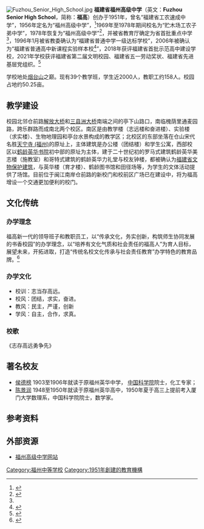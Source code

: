 {{Infobox school
| name = 福建省福州高级中学
| other_name = Fuzhou Senior High School
| logo = File:Fuzhou_Senior_High_School.png
| motto = '''志当存高远'''
| established = 1951年
| type = [[公立|公立]][[高级中学|高级中学]]
| district = [[福建省|福建省]][[福州市|福州市]][[仓山区|仓山区]] 
| grades =
| address = 福建省福州市仓山区乐群路18号
}}
[[File:Fuzhou_Senior_High_School.jpg|thumb]]
'''福建省福州高级中学'''（英文：'''Fuzhou Senior High School'''，简称：'''福高'''）创办于1951年，曾名“福建省工农速成中学”，1956年定名为“福州高级中学”，<ref>{{Cite book|title=福州市志|last=|first=|publisher=方志出版社|year=1999年|isbn=|location=|pages=}}</ref>1969年至1978年期间校名为“贮木场工农子弟中学”，1978年恢复为“福州高级中学”<ref name="#1">{{Cite book|title=仓山区志|last=|first=|publisher=福建教育出版社|year=1994年|isbn=|location=|pages=}}</ref>，并被省教育厅确定为省首批重点中学<ref name="#1"/>，1996年1月被省教委确认为“福建省普通中学一级达标学校”，2006年被确认为“福建省普通高中新课程实验样本校<ref>{{Cite web|url=http://www.66163.com/Fujian_w/dskb/20060323/fz176084.html|title=福州高中课改样本校已达34所|accessdate=2018-02-13|author=|date=2006-03-23|publisher=|archive-url=https://web.archive.org/web/20180214014619/http://www.66163.com/Fujian_w/dskb/20060323/fz176084.html|archive-date=2018-02-14|dead-url=yes}}</ref>”，2018年获评福建省首批示范高中建设学校，2021年学校获评福建省第二届文明校园、福建省五一劳动奖状、福建省先进基层党组织。<ref>{{cite web |title=福建省福州高级中学简介 - 福建省福州高级中学 |url=http://www.fzgjzx.cn/h-nd-39.html#skeyword=%E7%AE%80%E4%BB%8B&_np=0_35 |website=www.fzgjzx.cn |accessdate=2021-08-23}}</ref>

学校地处[[烟台山_(福州)|烟台山]]之巅。现有39个教学班，学生近2000人，教职工约158人。校园占地约50.25亩。

== 教学建设==
校园北邻仓前路[[解放大桥_(福州)|解放大桥]]和[[三县洲大桥|三县洲大桥]]南端之间的亭下山路口，南临槐荫里通麦园路，跨乐群路而成南北两个校区。南区是由教学楼（志远楼和奋进楼）、实验楼（求实楼）、生物地理园和亭台水景构成的教学区；北校区的东部坐落在仓山宋代名胜[[天宁寺_(福州)|天宁寺 (福州)]]的原址上，主体建筑是办公楼（团结楼）和学生公寓，西部校区以[[鹤龄英华书院|鹤龄英华书院]]初中部的原址为主体，建于二十世纪初的罗马式建筑鹤龄英华美志楼（施教室）和哥特式建筑的鹤龄英华力礼堂与校友钟楼，都被确认为[[福建省文物保护单位|福建省文物保护建筑]]，与英华楼（育才楼）、鹤龄图书馆和田径场等，为学生的文体活动提供了场馆。目前位于闽江南岸仓前路的新校门和校前区广场已在建设中，将为福高增设一个交通更加便利的校门。

==文化传统==
===办学理念===
福高新一代的领导班子和教职员工，以“传承文化，务实创新，构筑师生协同发展的书香校园”的办学理念，以“培养有文化气质和社会责任的福高人”为育人目标，展望未来，开拓进取，打造“传统名校文化传承与社会责任教育”办学特色的教育品牌。<ref>{{cite web |title=福建省福州高级中学简介2017 - 福建省福州高级中学 |url=http://www.fzgjzx.cn/h-nd-1669.html#_ngc=-1&groupId=21&_np=0_12 |website=www.fzgjzx.cn |accessdate=2021-08-23}}</ref>

===办学文化===
*校训：志当存高远。 
*校风：团结，求实，奋进。 
*教风：民主，严谨，创新 
*学风：自主，合作，求真。

===校歌===
《志存高远勇争先》

== 著名校友 ==

* [[侯德榜|侯德榜]] 1903至1906年就读于原福州英华中学， [[中国科学院|中国科学院]]院士，化工专家；
* [[陈景润|陈景润]] 1948至1950年就读于原福州英华高中，1950年夏于高三上提前考入厦门大学数理系，中国科学院院士，数学家。

== 参考资料 ==
{{reflist}}

==外部资源==
* [http://fzgjzx.cn/ 福州高级中学网站]

{{福建省首批办好的重点中学}}
{{福建省一级达标高级中学}}
{{老八所 (福州)}}
[[Category:福州中等学校|Category:福州中等学校]]
[[Category:1951年創建的教育機構|Category:1951年創建的教育機構]]